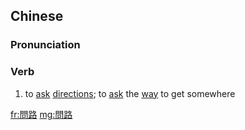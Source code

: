 {{also|问路}}
==Chinese==
{{zh-forms|s=问路}}

===Pronunciation===
{{zh-pron
|m=wènlù
|c=man6 lou6
|mn=mn̄g-lō͘
|cat=v
}}

===Verb===
{{zh-verb}}

# to [[ask]] [[direction]]s; to [[ask]] the [[way]] to get somewhere

[[fr:問路]]
[[mg:問路]]